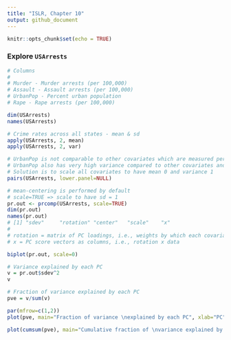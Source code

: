 ```yaml
---
title: "ISLR, Chapter 10"
output: github_document
---
```


```r
knitr::opts_chunk$set(echo = TRUE)
```

### Explore `USArrests`

```r

# Columns
# 
# Murder - Murder arrests (per 100,000)
# Assault -	Assault arrests (per 100,000)
# UrbanPop - Percent urban population
# Rape - Rape arrests (per 100,000)

dim(USArrests)
names(USArrests)

# Crime rates across all states - mean & sd
apply(USArrests, 2, mean)
apply(USArrests, 2, var)

# UrbanPop is not comparable to other covariates which are measured per 100,000 individuals
# UrbanPop also has very high variance compared to other covariates and will dominate the PCs
# Solution is to scale all covariates to have mean 0 and variance 1
pairs(USArrests, lower.panel=NULL)

# mean-centering is performed by default
# scale=TRUE => scale to have sd = 1
pr.out <- prcomp(USArrests, scale=TRUE) 
dim(pr.out)
names(pr.out)
# [1] "sdev"     "rotation" "center"   "scale"    "x"    
# 
# rotation = matrix of PC loadings, i.e., weights by which each covariate must be multiplied to get PC
# x = PC score vectors as columns, i.e., rotation x data

biplot(pr.out, scale=0)

# Variance explained by each PC
v = pr.out$sdev^2
v

# Fraction of variance explained by each PC
pve = v/sum(v)

par(mfrow=c(1,2))
plot(pve, main="Fraction of variance \nexplained by each PC", xlab="PC", ylab="", ylim=c(0,1), pch=15, type='b')

plot(cumsum(pve), main="Cumulative fraction of \nvariance explained by each PC", xlab="PC", ylab="", ylim=c(0,1), pch=15, type='b')


```

